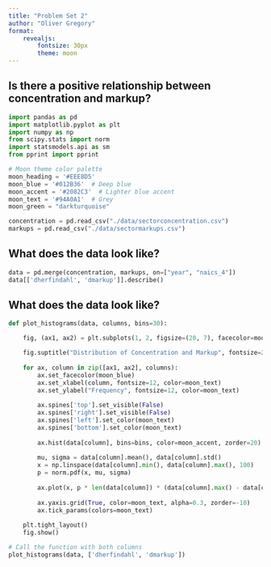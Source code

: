```yaml
---
title: "Problem Set 2"
author: "Oliver Gregory"
format:
    revealjs:
        fontsize: 30px
        theme: moon
---
```


:::{.center}
# Is there a positive relationship between concentration and markup?
:::

```python
import pandas as pd
import matplotlib.pyplot as plt
import numpy as np
from scipy.stats import norm
import statsmodels.api as sm
from pprint import pprint

# Moon theme color palette
moon_heading = '#EEE8D5'
moon_blue = '#012B36'  # Deep blue
moon_accent = '#2082C3'  # Lighter blue accent
moon_text = '#94A0A1'  # Grey
moon_green = "darkturquoise"

concentration = pd.read_csv("./data/sectorconcentration.csv")
markups = pd.read_csv("./data/sectormarkups.csv")
```

## What does the data look like?

```python
data = pd.merge(concentration, markups, on=["year", "naics_4"])
data[['dherfindahl', 'dmarkup']].describe()
```

## What does the data look like?

```python
def plot_histograms(data, columns, bins=30):

    fig, (ax1, ax2) = plt.subplots(1, 2, figsize=(20, 7), facecolor=moon_blue)

    fig.suptitle("Distribution of Concentration and Markup", fontsize=20, color=moon_text)
    
    for ax, column in zip([ax1, ax2], columns):
        ax.set_facecolor(moon_blue)
        ax.set_xlabel(column, fontsize=12, color=moon_text)
        ax.set_ylabel("Frequency", fontsize=12, color=moon_text)
        
        ax.spines['top'].set_visible(False)
        ax.spines['right'].set_visible(False)
        ax.spines['left'].set_color(moon_text)
        ax.spines['bottom'].set_color(moon_text)
        
        ax.hist(data[column], bins=bins, color=moon_accent, zorder=20)
        
        mu, sigma = data[column].mean(), data[column].std()
        x = np.linspace(data[column].min(), data[column].max(), 100)
        p = norm.pdf(x, mu, sigma)
        
        ax.plot(x, p * len(data[column]) * (data[column].max() - data[column].min()) / bins, zorder=22, color=moon_green)
        
        ax.yaxis.grid(True, color=moon_text, alpha=0.3, zorder=-10)
        ax.tick_params(colors=moon_text)
    
    plt.tight_layout()
    fig.show()

# Call the function with both columns
plot_histograms(data, ['dherfindahl', 'dmarkup'])
```